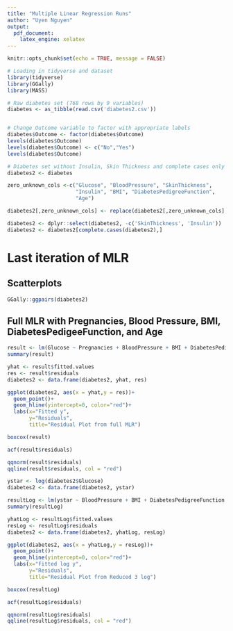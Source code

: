 ```yaml
---
title: "Multiple Linear Regression Runs"
author: "Uyen Nguyen"
output: 
  pdf_document:
    latex_engine: xelatex
---
```


```r
knitr::opts_chunk$set(echo = TRUE, message = FALSE)

# Loading in tidyverse and dataset
library(tidyverse)
library(GGally)
library(MASS)

# Raw diabetes set (768 rows by 9 variables)
diabetes <- as_tibble(read.csv('diabetes2.csv'))


# Change Outcome variable to factor with appropriate labels
diabetes$Outcome <- factor(diabetes$Outcome)
levels(diabetes$Outcome)
levels(diabetes$Outcome) <- c("No","Yes")
levels(diabetes$Outcome)

# Diabetes set without Insulin, Skin Thickness and complete cases only (724 rows by 7 variables)
diabetes2 <- diabetes

zero_unknown_cols <-c("Glucose", "BloodPressure", "SkinThickness",
                      "Insulin", "BMI", "DiabetesPedigreeFunction",
                      "Age")

diabetes2[,zero_unknown_cols] <- replace(diabetes2[,zero_unknown_cols], diabetes2[,zero_unknown_cols]==0,NA)

diabetes2 <- dplyr::select(diabetes2, -c('SkinThickness', 'Insulin'))
diabetes2 <- diabetes2[complete.cases(diabetes2),]
```


# Last iteration of MLR

## Scatterplots
```r
GGally::ggpairs(diabetes2)
```

## Full MLR with Pregnancies, Blood Pressure, BMI, DiabetesPedigeeFunction, and Age
```r
result <- lm(Glucose ~ Pregnancies + BloodPressure + BMI + DiabetesPedigreeFunction + Age, data = diabetes2)
summary(result)
```

```r
yhat <- result$fitted.values
res <- result$residuals
diabetes2 <- data.frame(diabetes2, yhat, res)

ggplot(diabetes2, aes(x = yhat,y = res))+
  geom_point()+
  geom_hline(yintercept=0, color="red")+
  labs(x="Fitted y",
       y="Residuals",
       title="Residual Plot from full MLR")
```


```r
boxcox(result)
```


```r
acf(result$residuals)
```


```r
qqnorm(result$residuals)
qqline(result$residuals, col = "red")
```


```r
ystar <- log(diabetes2$Glucose)
diabetes2 <- data.frame(diabetes2, ystar)
```


```r
resultLog <- lm(ystar ~ BloodPressure + BMI + DiabetesPedigreeFunction + Age, data = diabetes2)
summary(resultLog)
```


```r
yhatLog <- resultLog$fitted.values
resLog <- resultLog$residuals
diabetes2 <- data.frame(diabetes2, yhatLog, resLog)

ggplot(diabetes2, aes(x = yhatLog,y = resLog))+
  geom_point()+
  geom_hline(yintercept=0, color="red")+
  labs(x="Fitted log y",
       y="Residuals",
       title="Residual Plot from Reduced 3 log")
```


```r
boxcox(resultLog)
```


```r
acf(resultLog$residuals)
```



```r
qqnorm(resultLog$residuals)
qqline(resultLog$residuals, col = "red")
```















